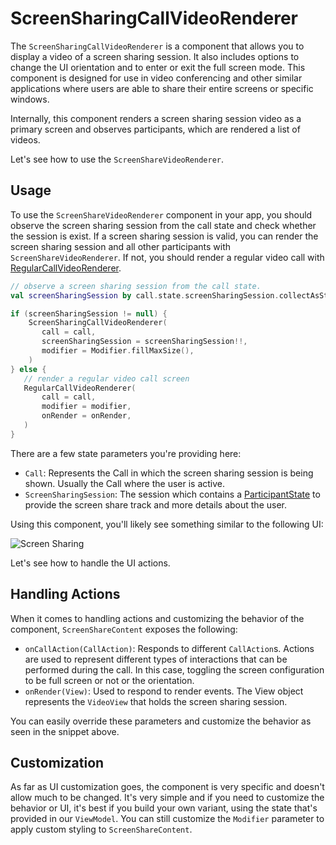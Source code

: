 # ScreenSharingCallVideoRenderer

The `ScreenSharingCallVideoRenderer` is a component that allows you to display a video of a screen sharing session. It also includes options to change the UI orientation and to enter or exit the full screen mode. This component is designed for use in video conferencing and other similar applications where users are able to share their entire screens or specific windows.

Internally, this component renders a screen sharing session video as a primary screen and observes participants, which are rendered a list of videos.

Let's see how to use the `ScreenShareVideoRenderer`.

## Usage

To use the `ScreenShareVideoRenderer` component in your app, you should observe the screen sharing session from the call state and check whether the session is exist. If a screen sharing session is valid, you can render the screen sharing session and all other participants with `ScreenShareVideoRenderer`. If not, you should render a regular video call with [RegularCallVideoRenderer](../05-participants/02-call-regular-video-renderer.mdx).

```kotlin
// observe a screen sharing session from the call state.
val screenSharingSession by call.state.screenSharingSession.collectAsStateWithLifecycle()

if (screenSharingSession != null) {
    ScreenSharingCallVideoRenderer(
       call = call,
       screenSharingSession = screenSharingSession!!,
       modifier = Modifier.fillMaxSize(),
    )
} else {
   // render a regular video call screen
   RegularCallVideoRenderer(
       call = call,
       modifier = modifier,
       onRender = onRender,
   )
}
```

There are a few state parameters you're providing here:

- `Call`: Represents the Call in which the screen sharing session is being shown. Usually the Call where the user is active.
- `ScreenSharingSession`: The session which contains a [ParticipantState](../05-participants/01-call-participant_state.mdx) to provide the screen share track and more details about the user.

Using this component, you'll likely see something similar to the following UI:

![Screen Sharing](../../assets/compose_screensharing_portrait.png)

Let's see how to handle the UI actions.

## Handling Actions

When it comes to handling actions and customizing the behavior of the component, `ScreenShareContent` exposes the following:

- `onCallAction(CallAction)`: Responds to different `CallAction`s. Actions are used to represent different types of interactions that can be performed during the call. In this case, toggling the screen configuration to be full screen or not or the orientation.
- `onRender(View)`: Used to respond to render events. The View object represents the `VideoView` that holds the screen sharing session.

You can easily override these parameters and customize the behavior as seen in the snippet above.

## Customization

As far as UI customization goes, the component is very specific and doesn't allow much to be changed. It's very simple and if you need to customize the behavior or UI, it's best if you build your own variant, using the state that's provided in our `ViewModel`. You can still customize the `Modifier` parameter to apply custom styling to `ScreenShareContent`.